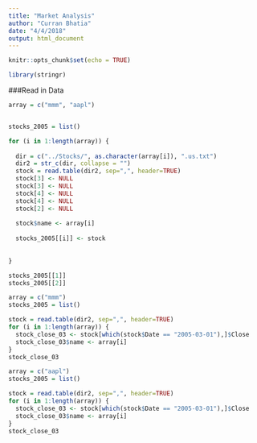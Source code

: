 ```yaml
---
title: "Market Analysis"
author: "Curran Bhatia"
date: "4/4/2018"
output: html_document
---
```


```r
knitr::opts_chunk$set(echo = TRUE)
```


```r
library(stringr)

```

###Read in Data
```r


array = c("mmm", "aapl")


stocks_2005 = list()

for (i in 1:length(array)) {
  
  dir = c("../Stocks/", as.character(array[i]), ".us.txt")
  dir2 = str_c(dir, collapse = "")
  stock = read.table(dir2, sep=",", header=TRUE)
  stock[3] <- NULL
  stock[3] <- NULL
  stock[4] <- NULL
  stock[4] <- NULL
  stock[2] <- NULL
  
  stock$name <- array[i]
  
  stocks_2005[[i]] <- stock
  
  
}

stocks_2005[[1]]
stocks_2005[[2]]
```

```r
array = c("mmm")
stocks_2005 = list()

stock = read.table(dir2, sep=",", header=TRUE)
for (i in 1:length(array)) {
  stock_close_03 <- stock[which(stock$Date == "2005-03-01"),]$Close 
  stock_close_03$name <- array[i]
}
stock_close_03
```

```r
array = c("aapl")
stocks_2005 = list()

stock = read.table(dir2, sep=",", header=TRUE)
for (i in 1:length(array)) {
  stock_close_03 <- stock[which(stock$Date == "2005-03-01"),]$Close 
  stock_close_03$name <- array[i]
}
stock_close_03
```
